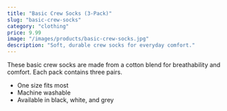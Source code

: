 ```yaml
---
title: "Basic Crew Socks (3-Pack)"
slug: "basic-crew-socks"
category: "clothing"
price: 9.99
image: "/images/products/basic-crew-socks.jpg"
description: "Soft, durable crew socks for everyday comfort."
---
```


These basic crew socks are made from a cotton blend for breathability and comfort. Each pack contains three pairs.

- One size fits most
- Machine washable
- Available in black, white, and grey

